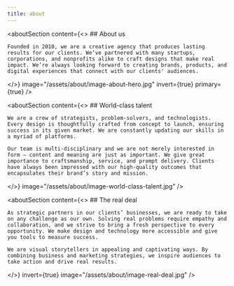 ```yaml
---
title: about
---
```


<aboutSection
  content={<>
    ## About us
    
    Founded in 2010, we are a creative agency that produces lasting results for our clients. We’ve partnered with many startups, corporations, and nonprofits alike to craft designs that make real impact. We’re always looking forward to creating brands, products, and digital experiences that connect with our clients' audiences.
  </>}
  image="/assets/about/image-about-hero.jpg"
  invert={true}
  primary={true}
/>

<aboutSection
  content={<>
    ## World-class talent
    
    We are a crew of strategists, problem-solvers, and technologists. Every design is thoughtfully crafted from concept to launch, ensuring success in its given market. We are constantly updating our skills in a myriad of platforms.
    
    Our team is multi-disciplinary and we are not merely interested in form — content and meaning are just as important. We give great importance to craftsmanship, service, and prompt delivery. Clients have always been impressed with our high-quality outcomes that encapsulates their brand’s story and mission.
  </>}
  image="/assets/about/image-world-class-talent.jpg"
/>

<locationLinks />

<aboutSection
  content={<>
    ## The real deal
    
    As strategic partners in our clients’ businesses, we are ready to take on any challenge as our own. Solving real problems require empathy and collaboration, and we strive to bring a fresh perspective to every opportunity. We make design and technology more accessible and give you tools to measure success.
    
    We are visual storytellers in appealing and captivating ways. By combining business and marketing strategies, we inspire audiences to take action and drive real results.
  </>}
  invert={true}
  image="/assets/about/image-real-deal.jpg"
/>

